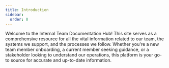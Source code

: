 ```yaml
---
title: Introduction
sidebar:
  order: 0
---
```


Welcome to the Internal Team Documentation Hub! This site serves as a comprehensive resource for all the vital information related to our team, the systems we support, and the processes we follow. Whether you're a new team member onboarding, a current member seeking guidance, or a stakeholder looking to understand our operations, this platform is your go-to source for accurate and up-to-date information.